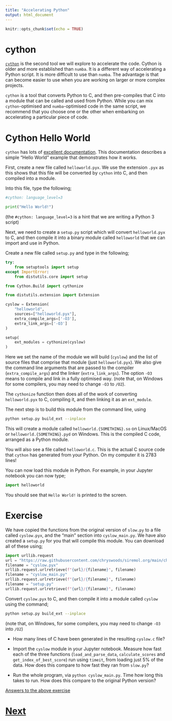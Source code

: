 ```yaml
---
title: "Accelerating Python"
output: html_document
---
```


```r
knitr::opts_chunk$set(echo = TRUE)
```

# cython

[`cython`](https://cython.org) is the second tool
we will explore to accelerate the code. Cython is older and more
established than `numba`. It is a different way of accelerating a Python
script. It is more difficult to use than `numba`. The advantage is that
can become easier to use when you are working on larger or more complex
projects.

`cython` is a tool that converts Python to C, and then pre-compiles
that C into a module that can be called and used from Python. While
you can mix `cython`-optimised and `numba`-optimised code in the same
script, we recommend that you choose one or the other when embarking
on accelerating a particular piece of code.

# Cython Hello World

`cython` has lots of [excellent documentation](https://cython.readthedocs.io/en/latest/src/tutorial/cython_tutorial.html).
This documentation describes a simple "Hello World" example that demonstrates
how it works.

First, create a new file called `helloworld.pyx`. We use the extension
`.pyx` as this shows that this file will be converted by `cython` into
C, and then compiled into a module.

Into this file, type the following;

```python
#cython: language_level=3

print("Hello World!")
```

(the `#cython: language_level=3` is a hint that we are writing a
Python 3 script)

Next, we need to create a `setup.py` script which will convert
`helloworld.pyx` to C, and then compile it into a binary module
called `helloworld` that we can import and use in Python.

Create a new file called `setup.py` and type in the following;

```python
try:
    from setuptools import setup
except ImportError:
    from distutils.core import setup

from Cython.Build import cythonize

from distutils.extension import Extension

cyslow = Extension(
    "helloworld",
    sources=["helloworld.pyx"],
    extra_compile_args=['-O3'],
    extra_link_args=['-O3']
)

setup(
    ext_modules = cythonize(cyslow)
)
```

Here we set the name of the module we will build (`cyslow`) and the
list of source files that comprise that module (just `helloworld.pyx`).
We also give the command line arguments that are passed to the
compiler (`extra_compile_args`) and the linker (`extra_link_args`).
The option `-O3` means to compile and link in a fully optimised way.
(note that, on Windows for some compilers, you may need to
change `-O3` to `/O2`).

The `cythonize` function then does all of the work of converting `helloworld.pyx`
to C, compiling it, and then linking it as an `ext_module`.

The next step is to build this module from the command line, using

```bash
python setup.py build_ext --inplace
```

This will create a module called `helloworld.{SOMETHING}.so` on Linux/MacOS or
`helloworld.{SOMETHING}.pyd` on Windows. This is the compiled C code, arranged as
a Python module.

You will also see a file called `helloworld.c`. This is the actual C
source code that `cython` has generated from your Python. On my computer
it is 2783 lines!

You can now load this module in Python. For example, in your Jupyter notebook
you can now type;

```python
import helloworld
```

You should see that `Hello World!` is printed to the screen.

# Exercise

We have copied the functions from the original version of `slow.py` to a file called
`cyslow.pyx`, and the "main" section into `cyslow_main.py`.
We have also created a `setup.py` for you that will compile
this module. You can download all of these using;

```python
import urllib.request
url = "https://raw.githubusercontent.com/chryswoods/siremol.org/main/chryswoods.com/accelerating_python/code"
filename = "cyslow.pyx"
urllib.request.urlretrieve(f"{url}/{filename}", filename)
filename = "cyslow_main.py"
urllib.request.urlretrieve(f"{url}/{filename}", filename)
filename = "setup.py"
urllib.request.urlretrieve(f"{url}/{filename}", filename)
```

Convert `cyslow.pyx` to C, and then compile it into a module called
`cyslow` using the command;

```bash
python setup.py build_ext --inplace
```

(note that, on Windows, for some compilers, you may need to change
`-O3` into `/O2`)

* How many lines of C have been generated in the resulting `cyslow.c` file?

* Import the `cyslow` module in your Jupyter notebook. Measure how fast
  each of the three functions (`load_and_parse_data`, `calculate_scores`
  and `get_index_of_best_score`) run using `timeit`, from loading
  just 5% of the data. How does this compare to how fast they ran
  from `slow.py`?

* Run the whole program, via `python cyslow_main.py`. Time how long this
  takes to run. How does this compare to the original Python version?

[Answers to the above exercise](cython_answer.html)

# [Next](ctypes.html)
